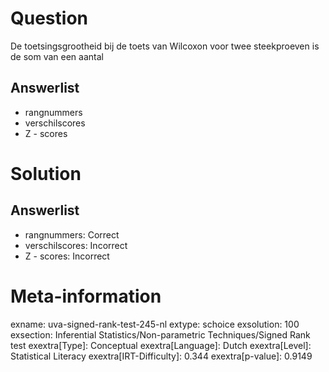 Question
========

De toetsingsgrootheid bij de toets van Wilcoxon voor twee steekproeven
is de som van een aantal

Answerlist
----------

* rangnummers
* verschilscores
* Z - scores

Solution
========

Answerlist
----------

* rangnummers: Correct
* verschilscores: Incorrect
* Z - scores: Incorrect

Meta-information
================
exname: uva-signed-rank-test-245-nl
extype: schoice
exsolution: 100
exsection: Inferential Statistics/Non-parametric Techniques/Signed Rank test
exextra[Type]: Conceptual
exextra[Language]: Dutch
exextra[Level]: Statistical Literacy
exextra[IRT-Difficulty]: 0.344
exextra[p-value]: 0.9149

